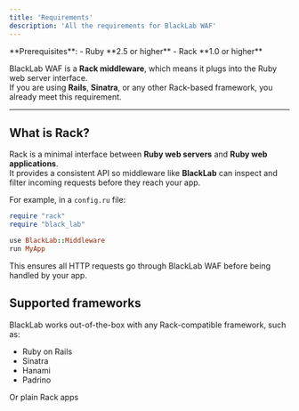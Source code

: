 ```yaml
---
title: 'Requirements'
description: 'All the requirements for BlackLab WAF'
---
```


<Info>
  **Prerequisites**:
  - Ruby **2.5 or higher**
  - Rack **1.0 or higher**
</Info>

BlackLab WAF is a **Rack middleware**, which means it plugs into the Ruby web server interface.  
If you are using **Rails**, **Sinatra**, or any other Rack-based framework, you already meet this requirement.  

---

## What is Rack?

Rack is a minimal interface between **Ruby web servers** and **Ruby web applications**.  
It provides a consistent API so middleware like **BlackLab** can inspect and filter incoming requests before they reach your app.  

For example, in a `config.ru` file:

```ruby
require "rack"
require "black_lab"

use BlackLab::Middleware
run MyApp
```

This ensures all HTTP requests go through BlackLab WAF before being handled by your app.

## Supported frameworks

BlackLab works out-of-the-box with any Rack-compatible framework, such as:

- Ruby on Rails
- Sinatra
- Hanami
- Padrino

Or plain Rack apps
